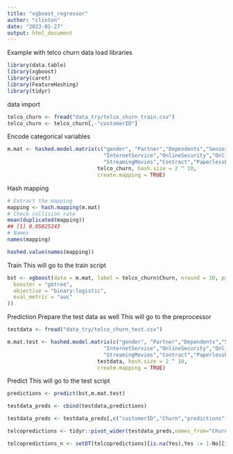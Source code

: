 ```yaml
---
title: "xgboost_regressor"
author: "clinton"
date: "2023-01-27"
output: html_document
---
```


Example with telco churn data
load libraries
```r
library(data.table)
library(xgboost)
library(caret)
library(FeatureHashing)
library(tidyr)
```

data import
```r
telco_churn <- fread("data_try/telco_churn_train.csv")
telco_churn <- telco_churn[,-"customerID"]
```

Encode categorical variables
```r
m.mat <- hashed.model.matrix(c("gender", "Partner","Dependents","SeniorCitizen","tenure","Dependents","PhoneService","MultipleLines",
                               "InternetService","OnlineSecurity","OnlineBackup","DeviceProtection","TechSupport","StreamingTV",
                               "StreamingMovies","Contract","PaperlessBilling","PaymentMethod","MonthlyCharges","TotalCharges"), 
                             telco_churn, hash.size = 2 ^ 10,
                             create.mapping = TRUE)
```

Hash mapping 

```r
# Extract the mapping
mapping <- hash.mapping(m.mat)
# Check collision rate
mean(duplicated(mapping))
## [1] 0.05825243
# Names
names(mapping)
```

```r
hashed.value(names(mapping))
```

Train 
This will go to the train script
```r
bst <- xgboost(data = m.mat, label = telco_churn$Churn, nround = 10, params = list(
  booster = "gbtree",
  objective = "binary:logistic",
  eval_metric = "auc"
))
```

Prediction 
Prepare the test data as well
This will go to the preprocessor
```r
testdata <- fread("data_try/telco_churn_test.csv")
```

```r
m.mat.test <- hashed.model.matrix(c("gender", "Partner","Dependents","SeniorCitizen","tenure","Dependents","PhoneService","MultipleLines",
                               "InternetService","OnlineSecurity","OnlineBackup","DeviceProtection","TechSupport","StreamingTV",
                               "StreamingMovies","Contract","PaperlessBilling","PaymentMethod","MonthlyCharges","TotalCharges"), 
                             testdata, hash.size = 2 ^ 10,
                             create.mapping = TRUE)
```

Predict
This will go to the test script 
```r
predictions <- predict(bst,m.mat.test)

testdata_preds <- cbind(testdata,predictions)

testdata_preds <- testdata_preds[,c("customerID","Churn","predictions")]

telcopredictions <- tidyr::pivot_wider(testdata_preds,names_from="Churn",values_from="predictions")

telcopredictions_n <- setDT(telcopredictions)[is.na(Yes),Yes := 1-No][is.na(No),No := 1-Yes]

```

